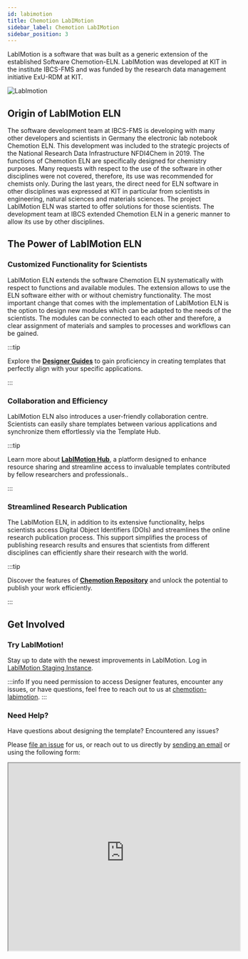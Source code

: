```yaml
---
id: labimotion
title: Chemotion LabIMotion
sidebar_label: Chemotion LabIMotion
sidebar_position: 3
---
```



LabIMotion is a software that was built as a generic extension of the established Software Chemotion-ELN. LabIMotion was developed at KIT in the institute IBCS-FMS and was funded by the research data management initiative ExU-RDM at KIT.

![LabImotion](/img/logos/LabIMotion_logo.png)

## Origin of LabIMotion ELN

The software development team at IBCS-FMS is developing with many other developers and scientists in Germany the electronic lab notebook Chemotion ELN. This development was included to the strategic projects of the National Research Data Infrastructure NFDI4Chem in 2019. The functions of Chemotion ELN are specifically designed for chemistry purposes. Many requests with respect to the use of the software in other disciplines were not covered, therefore, its use was recommended for chemists only. During the last years, the direct need for ELN software in other disciplines was expressed at KIT in particular from scientists in engineering, natural sciences and materials sciences. The project LabIMotion ELN was started to offer solutions for those scientists. The development team at IBCS extended Chemotion ELN in a generic manner to allow its use by other disciplines.

## The Power of LabIMotion ELN

### Customized Functionality for Scientists

LabIMotion ELN extends the software Chemotion ELN systematically with respect to functions and available modules. The extension allows to use the ELN software either with or without chemistry functionality. The most important change that comes with the implementation of LabIMotion ELN is the option to design new modules which can be adapted to the needs of the scientists. The modules can be connected to each other and therefore, a clear assignment of materials and samples to processes and workflows can be gained.

:::tip

Explore the **[Designer Guides](labimotion/designer/)** to gain proficiency in creating templates that perfectly align with your specific applications.

:::

### Collaboration and Efficiency

LabIMotion ELN also introduces a user-friendly collaboration centre. Scientists can easily share templates between various applications and synchronize them effortlessly via the Template Hub.

:::tip

Learn more about **[LabIMotion Hub](https://www.chemotion-repository.net/home/genericHub)**, a platform designed to enhance resource sharing and streamline access to invaluable templates contributed by fellow researchers and professionals..

:::

### Streamlined Research Publication

The LabIMotion ELN, in addition to its extensive functionality, helps scientists access Digital Object Identifiers (DOIs) and streamlines the online research publication process. This support simplifies the process of publishing research results and ensures that scientists from different disciplines can efficiently share their research with the world.

:::tip

Discover the features of **[Chemotion Repository](repo/)** and unlock the potential to publish your work efficiently.

:::

## Get Involved

### Try LabIMotion!

Stay up to date with the newest improvements in LabIMotion. Log in [LabIMotion Staging Instance](https://labimotion-stage.ibcs.kit.edu/home).

:::info
If you need permission to access Designer features, encounter any issues, or have questions, feel free to reach out to us at [chemotion-labimotion](mailto:chemotion-labimotion@lists.kit.edu).
:::

### Need Help?

Have questions about designing the template? Encountered any issues?

Please [file an issue](https://github.com/LabIMotion/labimotion) for us, or reach out to us directly by [sending an email](mailto:chemotion-labimotion@lists.kit.edu) or using the following form:

<iframe
  src="https://labimotion-helpdesk-form.chemotion.scc.kit.edu/"
  width="520px"
  height="420px"
/>

### Have a Great Idea?

For innovative feature requests, we encourage you to create a post on our [Discussion](https://github.com/LabIMotion/labimotion/discussions) board. This method provides our core team with a more accurate gauge of the features in high demand, which is superior to GitHub issues, as the latter can be more challenging to prioritize.

We kindly request that you refrain from submitting Pull Requests for new features, especially substantial ones, as there may already be ongoing work or such features may be part of our future plans. Your first step should be to initiate a conversation with us!

### Stay Informed!

Don't miss out on our latest developments and releases! Subscribe to the LabIMotion [mailing list](https://www.lists.kit.edu/sympa/subscribe/labimotion-users) today and stay ahead of the curve.
